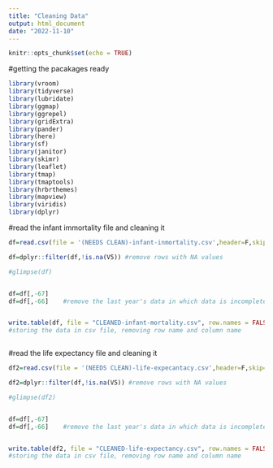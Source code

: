 ---
title: "Cleaning Data"
output: html_document
date: "2022-11-10"
---

```{r setup, include=FALSE}
knitr::opts_chunk$set(echo = TRUE)
```


#getting the pacakages ready
```{r}
library(vroom)
library(tidyverse)
library(lubridate)
library(ggmap)
library(ggrepel)
library(gridExtra)
library(pander)
library(here)
library(sf)
library(janitor)
library(skimr)
library(leaflet)
library(tmap)
library(tmaptools)
library(hrbrthemes)
library(mapview)
library(viridis)
library(dplyr)

```

#read the infant immortality file and cleaning it
```{r}




df=read.csv(file = '(NEEDS CLEAN)-infant-inmortality.csv',header=F,skip=4) #read in data, remove the first 3 rows

df=dplyr::filter(df,!is.na(V5)) #remove rows with NA values

#glimpse(df)


df=df[,-67]
df=df[,-66]    #remove the last year's data in which data is incomplete


write.table(df, file = "CLEANED-infant-mortality.csv", row.names = FALSE, na = "", col.names = FALSE, sep = ",")
#storing the data in csv file, removing row name and column name



```



#read the life expectancy file and cleaning it

```{r}




df2=read.csv(file = '(NEEDS CLEAN)-life-expecantacy.csv',header=F,skip=4) #read in data, remove the first 3 rows

df2=dplyr::filter(df,!is.na(V5)) #remove rows with NA values

#glimpse(df2)


df=df[,-67]
df=df[,-66]    #remove the last year's data in which data is incomplete


write.table(df2, file = "CLEANED-life-expectancy.csv", row.names = FALSE, na = "", col.names = FALSE, sep = ",")
#storing the data in csv file, removing row name and column name



```
